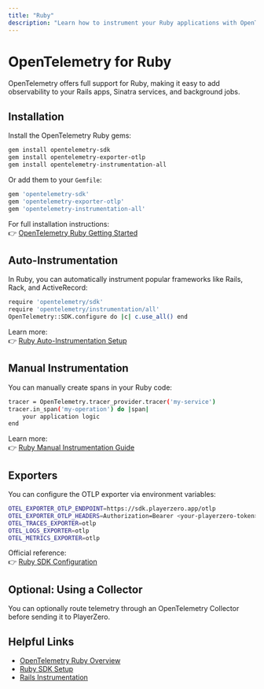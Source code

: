 ```yaml
---
title: "Ruby"
description: "Learn how to instrument your Ruby applications with OpenTelemetry and send data to PlayerZero."
---
```



# OpenTelemetry for Ruby

OpenTelemetry offers full support for Ruby, making it easy to add observability to your Rails apps, Sinatra services, and background jobs.

## Installation

Install the OpenTelemetry Ruby gems:

```bash
gem install opentelemetry-sdk
gem install opentelemetry-exporter-otlp
gem install opentelemetry-instrumentation-all
```

Or add them to your `Gemfile`:

```bash
gem 'opentelemetry-sdk'
gem 'opentelemetry-exporter-otlp'
gem 'opentelemetry-instrumentation-all'
```

For full installation instructions:  
👉 [OpenTelemetry Ruby Getting Started](https://opentelemetry.io/docs/instrumentation/ruby/)

## Auto-Instrumentation

<AutoInstrumentation/>

In Ruby, you can automatically instrument popular frameworks like Rails, Rack, and ActiveRecord:

```bash
require 'opentelemetry/sdk' 
require 'opentelemetry/instrumentation/all'
OpenTelemetry::SDK.configure do |c| c.use_all() end
```

Learn more:  
👉 [Ruby Auto-Instrumentation Setup](https://opentelemetry.io/docs/instrumentation/ruby/automatic/)

## Manual Instrumentation

<ManualInstrumentation/>

You can manually create spans in your Ruby code:

```bash
tracer = OpenTelemetry.tracer_provider.tracer('my-service')
tracer.in_span('my-operation') do |span|
    your application logic
end
```

Learn more:  
👉 [Ruby Manual Instrumentation Guide](https://opentelemetry.io/docs/instrumentation/ruby/manual/)

## Exporters

<ExporterOverview/>

You can configure the OTLP exporter via environment variables:

```bash
OTEL_EXPORTER_OTLP_ENDPOINT=https://sdk.playerzero.app/otlp 
OTEL_EXPORTER_OTLP_HEADERS=Authorization=Bearer <your-playerzero-token> 
OTEL_TRACES_EXPORTER=otlp 
OTEL_LOGS_EXPORTER=otlp 
OTEL_METRICS_EXPORTER=otlp
```

Official reference:  
👉 [Ruby SDK Configuration](https://opentelemetry.io/docs/instrumentation/ruby/sdk/)

## Optional: Using a Collector

<CollectorOptional/>

You can optionally route telemetry through an OpenTelemetry Collector before sending it to PlayerZero.

## Helpful Links

<HelpfulLinksIntro/>

- [OpenTelemetry Ruby Overview](https://opentelemetry.io/docs/instrumentation/ruby/)
- [Ruby SDK Setup](https://opentelemetry.io/docs/instrumentation/ruby/sdk/)
- [Rails Instrumentation](https://opentelemetry.io/docs/instrumentation/ruby/instrumentation/rails/)

